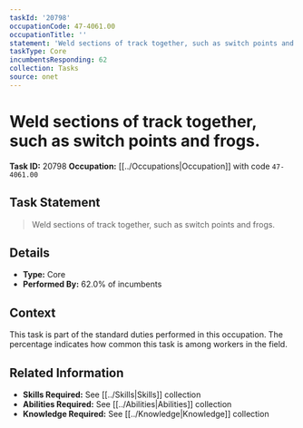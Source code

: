 ```yaml
---
taskId: '20798'
occupationCode: 47-4061.00
occupationTitle: ''
statement: 'Weld sections of track together, such as switch points and frogs.'
taskType: Core
incumbentsResponding: 62
collection: Tasks
source: onet
---
```

# Weld sections of track together, such as switch points and frogs.

**Task ID:** 20798
**Occupation:** [[../Occupations|Occupation]] with code `47-4061.00`

## Task Statement

> Weld sections of track together, such as switch points and frogs.

## Details

- **Type:** Core
- **Performed By:** 62.0% of incumbents

## Context

This task is part of the standard duties performed in this occupation. The percentage indicates how common this task is among workers in the field.

## Related Information

- **Skills Required:** See [[../Skills|Skills]] collection
- **Abilities Required:** See [[../Abilities|Abilities]] collection
- **Knowledge Required:** See [[../Knowledge|Knowledge]] collection
